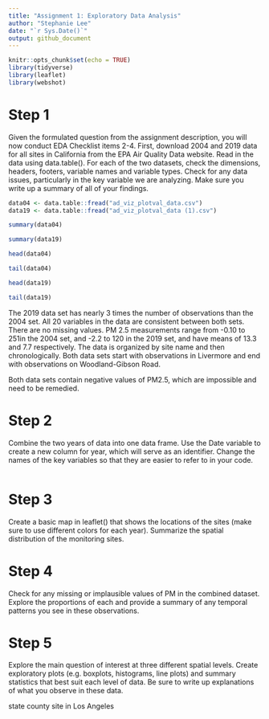```yaml
---
title: "Assignment 1: Exploratory Data Analysis"
author: "Stephanie Lee"
date: "`r Sys.Date()`"
output: github_document
---
```


```r
knitr::opts_chunk$set(echo = TRUE)
library(tidyverse)
library(leaflet)
library(webshot)
```

# Step 1
Given the formulated question from the assignment description, you will now conduct EDA Checklist items 2-4. First, download 2004 and 2019 data for all sites in California from the EPA Air Quality Data website. Read in the data using data.table(). For each of the two datasets, check the dimensions, headers, footers, variable names and variable types. Check for any data issues, particularly in the key variable we are analyzing. Make sure you write up a summary of all of your findings.

```r
data04 <- data.table::fread("ad_viz_plotval_data.csv")
data19 <- data.table::fread("ad_viz_plotval_data (1).csv")
```

```r
summary(data04)
```
```r
summary(data19)
```
```r
head(data04)
```
```r
tail(data04)
```
```r
head(data19)
```

```r
tail(data19)
```
The 2019 data set has nearly 3 times the number of observations than the 2004 set. All 20 variables in the data are consistent between both sets. There are no missing values. PM 2.5 measurements range from -0.10 to 251in the 2004 set, and -2.2 to 120 in the 2019 set, and have means of 13.3 and 7.7 respectively. The data is organized by site name and then chronologically. Both data sets start with observations in Livermore and end with observations on Woodland-Gibson Road.

Both data sets contain negative values of PM2.5, which are impossible and need to be remedied.


# Step 2
Combine the two years of data into one data frame. Use the Date variable to create a new column for year, which will serve as an identifier. Change the names of the key variables so that they are easier to refer to in your code.

```r

```


# Step 3
Create a basic map in leaflet() that shows the locations of the sites (make sure to use different colors for each year). Summarize the spatial distribution of the monitoring sites.

# Step 4
Check for any missing or implausible values of PM in the combined dataset. Explore the proportions of each and provide a summary of any temporal patterns you see in these observations.

# Step 5
Explore the main question of interest at three different spatial levels. Create exploratory plots (e.g. boxplots, histograms, line plots) and summary statistics that best suit each level of data. Be sure to write up explanations of what you observe in these data.

state
county
site in Los Angeles
